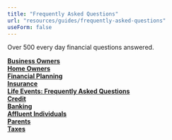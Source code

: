 ```yaml
---
title: "Frequently Asked Questions"
url: "resources/guides/frequently-asked-questions"
useForm: false
---
```


Over 500 every day financial questions answered.  
  

[**Business Owners**](business-owners)  
[**Home Owners**](home-owners)  
[**Financial Planning**](financial-planning)  
[**Insurance**](insurance)  
[**Life Events: Frequently Asked Questions**](life-events-faq)  
[**Credit**](credit)  
[**Banking**](banking)  
[**Affluent Individuals**](affluent-individuals)  
[**Parents**](parents)  
[**Taxes**](taxes)